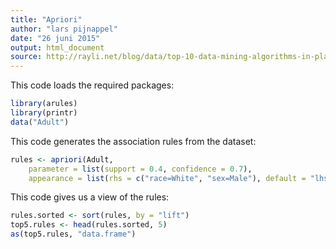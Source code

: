 ```yaml
---
title: "Apriori"
author: "lars pijnappel"
date: "26 juni 2015"
output: html_document
source: http://rayli.net/blog/data/top-10-data-mining-algorithms-in-plain-r/
---
```


This code loads the required packages:
 
```r
library(arules)
library(printr)
data("Adult")
```

This code generates the association rules from the dataset:
```r
rules <- apriori(Adult,
    parameter = list(support = 0.4, confidence = 0.7),
    appearance = list(rhs = c("race=White", "sex=Male"), default = "lhs"))
```

This code gives us a view of the rules:
 
```r
rules.sorted <- sort(rules, by = "lift")
top5.rules <- head(rules.sorted, 5)
as(top5.rules, "data.frame")
```

